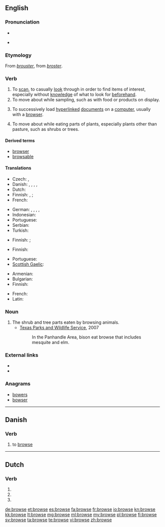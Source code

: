 ==English==

===Pronunciation===
* {{audio|en-us-browse.ogg|Audio (US)}}

* {{rhymes|aʊz}}

===Etymology===
From {{etyl|frm}} ''[[brouster]]'', from {{etyl|fro}} ''[[broster]]''.

===Verb===
{{en-verb|brows|ing}}

# To [[scan]], to casually [[look]] through in order to find items of interest, especially without [[knowledge]] of what to look for [[beforehand]].
# To move about while sampling, such as with food or products on display.
# {{computing}} To successively load [[hyperlinked]] [[document]]s on a [[computer]], usually with a [[browser]].
# {{context|of an animal}} To move about while eating parts of plants, especially plants other than pasture, such as shrubs or trees.

====Derived terms====
* [[browser]]
* [[browsable]]

====Translations====
{{trans-top|scan, casually look through}}
* Czech: {{t|cs|brouzdat}},  {{t|cs|prohlížet si}}
* Danish: {{t|da|gennemse|c}}, {{t|da|skimme|c}}, {{t|da|gennem-|n}}, {{t|da|gennemrode|c}}, {{t|da|gennemsøge|c}}
* Dutch: {{t-|nl|doorbladeren}}
* Finnish: {{t|fi|katsella}}, {{t|fi|tutkailla}}; {{t|fi|selailla}} {{qualifier|of media}}
* French: {{t+|fr|feuilleter}}
{{trans-mid}}
* German: {{t+|de|durchsuchen}}, {{t|de|blättern}}, {{t|de|durchstöbern}}, {{t|de|surfen}}, {{qualifier|computing}} {{t|de|browsen}}
* Indonesian: {{t+|id|lihat|alt=melihat-lihat|xs=Indonesian}}
* Portuguese: {{t|pt|observar}}
* Serbian: {{t|sr|прегледати|tr=pregledati|sc=Cyrl}}
* Turkish: {{qualifier|computing}} {{t|tr|gözatmak}}
{{trans-bottom}}

{{trans-top|move about while sampling}}
* Finnish: {{t|fi|kierrellä}}; {{t|fi|maistella}} {{qualifier|of food and drink}}
{{trans-mid}}
{{trans-bottom}}

{{trans-top|load hyperlinked documents}}
* Finnish: {{t|fi|selata}}
{{trans-mid}}
* Portuguese: {{t|pt|navegar}}
* [[Scottish Gaelic]]: {{t|gd|brabhsaich}}
{{trans-bottom}}

{{trans-top|move about while eating parts of plants}}
* Armenian: {{t+|hy|արածել|tr=araçel}}
* Bulgarian: {{t+|bg|паса}}
* Finnish: {{t|fi|laiduntaa}}
{{trans-mid}}
* French: {{t+|fr|brouter}}
* Latin: {{t-|la|tondeo|alt=tondeō}}
{{trans-bottom}}

===Noun===
{{en-noun|-}}

# The shrub and tree parts eaten by browsing animals.
#* [http://www.tpwd.state.tx.us/learning/resources/activities/bison/bisonfood1.phtml Texas Parks and Wildlife Service], 2007
#*: In the Panhandle Area, bison eat browse that includes mesquite and elm.

===External links===
* {{R:Webster 1913}}
* {{R:Century 1911}}

===Anagrams===
* [[bowers#English|bowers]]
* [[bowser#English|bowser]]

----

==Danish==

===Verb===
{{infl|da|verb|imperative|brows|present|browser|past|browsede|past participle|browset}}

# {{computing|lang=da}} to [[browse]]

----

==Dutch==

===Verb===
{{infl|nl}}

# {{nl-verb-form|p=1|n=sg|t=pres|m=ind|browsen}}
# {{nl-verb-form|n=sg|t=pres|m=subj|browsen}}
# {{nl-verb-form|m=imp|browsen}}

[[de:browse]]
[[et:browse]]
[[es:browse]]
[[fa:browse]]
[[fr:browse]]
[[io:browse]]
[[kn:browse]]
[[kk:browse]]
[[lt:browse]]
[[mg:browse]]
[[ml:browse]]
[[my:browse]]
[[pl:browse]]
[[fi:browse]]
[[sv:browse]]
[[ta:browse]]
[[te:browse]]
[[vi:browse]]
[[zh:browse]]